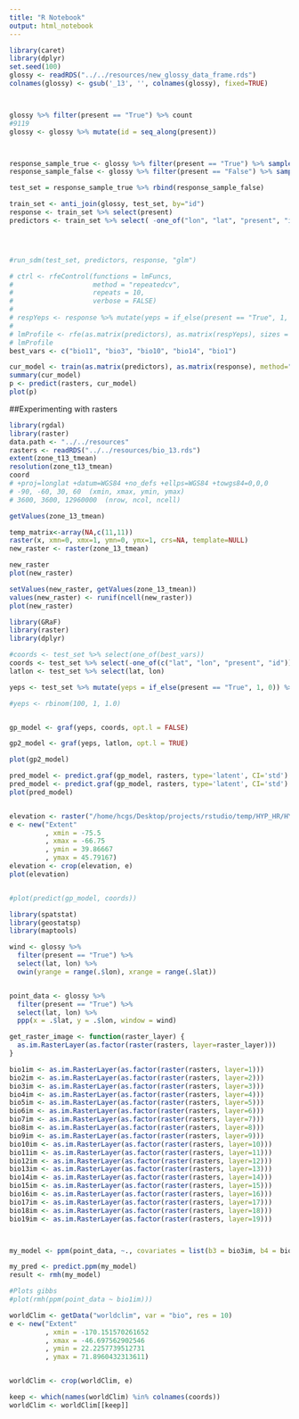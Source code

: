 ```yaml
---
title: "R Notebook"
output: html_notebook
---
```



```r
library(caret)
library(dplyr)
set.seed(100)
glossy <- readRDS("../../resources/new_glossy_data_frame.rds")
colnames(glossy) <- gsub('_13', '', colnames(glossy), fixed=TRUE)



glossy %>% filter(present == "True") %>% count
#9119
glossy <- glossy %>% mutate(id = seq_along(present))



response_sample_true <- glossy %>% filter(present == "True") %>% sample_frac(0.05)
response_sample_false <- glossy %>% filter(present == "False") %>% sample_frac(0.05)

test_set = response_sample_true %>% rbind(response_sample_false)

train_set <- anti_join(glossy, test_set, by="id")
response <- train_set %>% select(present)
predictors <- train_set %>% select( -one_of("lon", "lat", "present", "id"))




#run_sdm(test_set, predictors, response, "glm")

# ctrl <- rfeControl(functions = lmFuncs,
#                    method = "repeatedcv",
#                    repeats = 10,
#                    verbose = FALSE)
# 
# respYeps <- response %>% mutate(yeps = if_else(present == "True", 1, 0)) %>% .$yeps
# 
# lmProfile <- rfe(as.matrix(predictors), as.matrix(respYeps), sizes = c(2:10), rfeControl = ctrl)
# lmProfile
best_vars <- c("bio11", "bio3", "bio10", "bio14", "bio1")

cur_model <- train(as.matrix(predictors), as.matrix(response), method="glm")
summary(cur_model)
p <- predict(rasters, cur_model)
plot(p)

```


##Experimenting with rasters

```r
library(rgdal)
library(raster)
data.path <- "../../resources"
rasters <- readRDS("../../resources/bio_13.rds")
extent(zone_t13_tmean)
resolution(zone_t13_tmean)
coord
# +proj=longlat +datum=WGS84 +no_defs +ellps=WGS84 +towgs84=0,0,0 
# -90, -60, 30, 60  (xmin, xmax, ymin, ymax)
# 3600, 3600, 12960000  (nrow, ncol, ncell)

getValues(zone_13_tmean)

temp_matrix<-array(NA,c(11,11))
raster(x, xmn=0, xmx=1, ymn=0, ymx=1, crs=NA, template=NULL)
new_raster <- raster(zone_13_tmean)

new_raster
plot(new_raster)

setValues(new_raster, getValues(zone_13_tmean))
values(new_raster) <- runif(ncell(new_raster))
plot(new_raster)
```

```r
library(GRaF)
library(raster)
library(dplyr)

#coords <- test_set %>% select(one_of(best_vars))
coords <- test_set %>% select(-one_of(c("lat", "lon", "present", "id")))
latlon <- test_set %>% select(lat, lon)

yeps <- test_set %>% mutate(yeps = if_else(present == "True", 1, 0)) %>% .$yeps

#yeps <- rbinom(100, 1, 1.0)


gp_model <- graf(yeps, coords, opt.l = FALSE)

gp2_model <- graf(yeps, latlon, opt.l = TRUE)

plot(gp2_model)

pred_model <- predict.graf(gp_model, rasters, type='latent', CI='std')
pred_model <- predict.graf(gp_model, rasters, type='latent', CI='std')
plot(pred_model)


elevation <- raster("/home/hcgs/Desktop/projects/rstudio/temp/HYP_HR/HYP_HR.tif")
e <- new("Extent"
         , xmin = -75.5
         , xmax = -66.75
         , ymin = 39.86667
         , ymax = 45.79167)
elevation <- crop(elevation, e)
plot(elevation)


#plot(predict(gp_model, coords))


```



```r
library(spatstat)
library(geostatsp)
library(maptools)

wind <- glossy %>% 
  filter(present == "True") %>%
  select(lat, lon) %>% 
  owin(yrange = range(.$lon), xrange = range(.$lat))


point_data <- glossy %>%
  filter(present == "True") %>%
  select(lat, lon) %>% 
  ppp(x = .$lat, y = .$lon, window = wind)

get_raster_image <- function(raster_layer) {
  as.im.RasterLayer(as.factor(raster(rasters, layer=raster_layer)))
}

bio1im <- as.im.RasterLayer(as.factor(raster(rasters, layer=1)))
bio2im <- as.im.RasterLayer(as.factor(raster(rasters, layer=2)))
bio3im <- as.im.RasterLayer(as.factor(raster(rasters, layer=3)))
bio4im <- as.im.RasterLayer(as.factor(raster(rasters, layer=4)))
bio5im <- as.im.RasterLayer(as.factor(raster(rasters, layer=5)))
bio6im <- as.im.RasterLayer(as.factor(raster(rasters, layer=6)))
bio7im <- as.im.RasterLayer(as.factor(raster(rasters, layer=7)))
bio8im <- as.im.RasterLayer(as.factor(raster(rasters, layer=8)))
bio9im <- as.im.RasterLayer(as.factor(raster(rasters, layer=9)))
bio10im <- as.im.RasterLayer(as.factor(raster(rasters, layer=10)))
bio11im <- as.im.RasterLayer(as.factor(raster(rasters, layer=11)))
bio12im <- as.im.RasterLayer(as.factor(raster(rasters, layer=12)))
bio13im <- as.im.RasterLayer(as.factor(raster(rasters, layer=13)))
bio14im <- as.im.RasterLayer(as.factor(raster(rasters, layer=14)))
bio15im <- as.im.RasterLayer(as.factor(raster(rasters, layer=15)))
bio16im <- as.im.RasterLayer(as.factor(raster(rasters, layer=16)))
bio17im <- as.im.RasterLayer(as.factor(raster(rasters, layer=17)))
bio18im <- as.im.RasterLayer(as.factor(raster(rasters, layer=18)))
bio19im <- as.im.RasterLayer(as.factor(raster(rasters, layer=19)))



my_model <- ppm(point_data, ~., covariates = list(b3 = bio3im, b4 = bio4im, b5 = bio5im))

my_pred <- predict.ppm(my_model)
result <- rmh(my_model)

#Plots gibbs
#plot(rmh(ppm(point_data ~ bio1im)))
```


```r
worldClim <- getData("worldclim", var = "bio", res = 10)
e <- new("Extent"
         , xmin = -170.151570261652
         , xmax = -46.697562902546
         , ymin = 22.2257739512731
         , ymax = 71.8960432313611)


worldClim <- crop(worldClim, e)

keep <- which(names(worldClim) %in% colnames(coords))
worldClim <- worldClim[[keep]]
```

